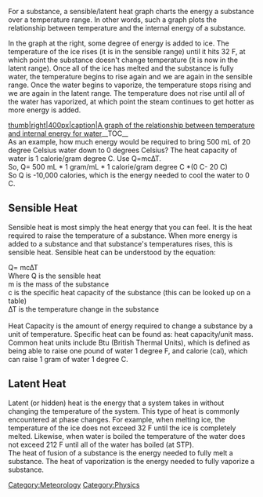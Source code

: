 For a substance, a sensible/latent heat graph charts the energy a substance over a temperature range. In other words, such a graph plots the relationship between temperature and the internal energy of a substance. 

In the graph at the right, some degree of energy is added to ice. The temperature of the ice rises (it is in the sensible range) until it hits 32 F, at which point the substance doesn't change temperature (it is now in the latent range). Once all of the ice has melted and the substance is fully water, the temperature begins to rise again and we are again in the sensible range. Once the water begins to vaporize, the temperature stops rising and we are again in the latent range. The temperature does not rise until all of the water has vaporized, at which point the steam continues to get hotter as more energy is added.

[[image:hawgif.gif|thumb|right|400px|caption|A graph of the relationship between temperature and internal energy for water]]__TOC__<br clear=all>

As an example, how much energy would be required to bring 500 mL of 20 degree Celsius water down to 0 degrees Celsius? The heat capacity of water is 1 calorie/gram degree C. Use Q=mc∆T.<br />
So, Q= 500 mL * 1 gram/mL * 1 calorie/gram degree C *(0 C- 20 C)<br />
So Q is -10,000 calories, which is the energy needed to cool the water to 0 C.



== Sensible Heat ==
Sensible heat is most simply the heat energy that you can feel. It is the heat required to raise the temperature of a substance. When more energy is added to a substance and that substance's temperatures rises, this is sensible heat. Sensible heat can be understood by the equation:

Q= mc∆T<br />

Where Q is the sensible heat<br />
m is the mass of the substance<br />
c is the specific heat capacity of the substance (this can be looked up on a table)<br />
∆T is the temperature change in the substance<br /><br />

Heat Capacity is the amount of energy required to change a substance by a unit of temperature. Specific heat can be found as: heat capacity/unit mass. Common heat units include Btu (British Thermal Units), which is defined as being able to raise one pound of water 1 degree F, and calorie (cal), which can raise 1 gram of water 1 degree C.

== Latent Heat ==
Latent (or hidden) heat is the energy that a system takes in without changing the temperature of the system. This type of heat is commonly encountered at phase changes. For example, when melting ice, the temperature of the ice does not exceed 32 F until the ice is completely melted. Likewise, when water is boiled the temperature of the water does not exceed 212 F until all of the water has boiled (at STP). <br />
The heat of fusion of a substance is the energy needed to fully melt a substance. The heat of vaporization is the energy needed to fully vaporize a substance.


[[Category:Meteorology]]
[[Category:Physics]]